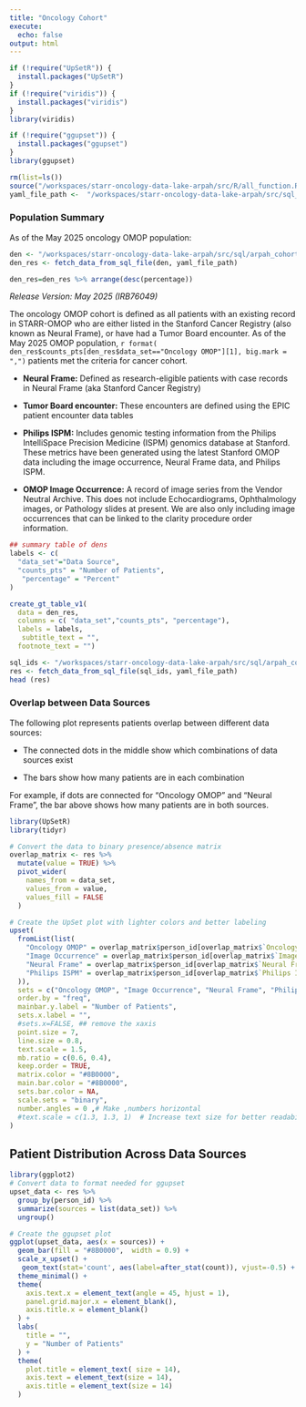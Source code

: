 ```yaml
---
title: "Oncology Cohort"
execute:
  echo: false
output: html
---
```


```r
if (!require("UpSetR")) {
  install.packages("UpSetR")
}
if (!require("viridis")) {
  install.packages("viridis")
}
library(viridis)

if (!require("ggupset")) {
  install.packages("ggupset")
}
library(ggupset)
```




```r
rm(list=ls())
source("/workspaces/starr-oncology-data-lake-arpah/src/R/all_function.R", encoding = "UTF-8")
yaml_file_path <-  "/workspaces/starr-oncology-data-lake-arpah/src/sql_params.yml"

```

### **Population Summary**
As of the May 2025 oncology OMOP population:

```r
den <- "/workspaces/starr-oncology-data-lake-arpah/src/sql/arpah_cohort/arpah_denominators.sql"
den_res <- fetch_data_from_sql_file(den, yaml_file_path)

den_res=den_res %>% arrange(desc(percentage))
```


*Release Version: May 2025 (IRB76049)*

The oncology OMOP cohort is defined as all patients with an existing record in STARR-OMOP who are either listed in the Stanford Cancer Registry (also known as Neural Frame), or have had a Tumor Board encounter. As of the May 2025 OMOP population, `r format( den_res$counts_pts[den_res$data_set=="Oncology OMOP"][1], big.mark = ",")` patients met the criteria for cancer cohort.

  - **Neural Frame:** Defined as research-eligible patients with case records in Neural Frame (aka Stanford Cancer Registry)

  - **Tumor Board encounter:** These encounters are defined using the EPIC patient encounter data tables

  - **Philips ISPM:** Includes genomic testing information from the Philips IntelliSpace Precision Medicine (ISPM) genomics database at Stanford.
  These metrics have been generated using the latest Stanford OMOP data including the image occurrence,  Neural Frame data, and Philips ISPM.

  - **OMOP Image Occurrence:** A record of image series from the Vendor Neutral Archive. This does not include Echocardiograms, Ophthalmology images, or Pathology slides at present. We are also only including image occurrences that can be linked to the clarity procedure order information.

```r
## summary table of dens
labels <- c(
  "data_set"="Data Source",
  "counts_pts" = "Number of Patients",
   "percentage" = "Percent"
)

create_gt_table_v1(
  data = den_res, 
  columns = c( "data_set","counts_pts", "percentage"), 
  labels = labels, 
   subtitle_text = "",
  footnote_text = "")
```
```r
sql_ids <- "/workspaces/starr-oncology-data-lake-arpah/src/sql/arpah_cohort/arpah_overlap_metrics.sql"
res <- fetch_data_from_sql_file(sql_ids, yaml_file_path)
head (res)
```


### Overlap between Data Sources

The following plot represents patients overlap between different data sources:

- The connected dots in the middle show which combinations of data sources exist

- The bars show how many patients are in each combination

For example, if dots are connected for "Oncology OMOP" and "Neural Frame", the bar above shows how many patients are in both sources.

```r

library(UpSetR)
library(tidyr)

# Convert the data to binary presence/absence matrix
overlap_matrix <- res %>%
  mutate(value = TRUE) %>%
  pivot_wider(
    names_from = data_set,
    values_from = value,
    values_fill = FALSE
  )

# Create the UpSet plot with lighter colors and better labeling
upset(
  fromList(list(
    "Oncology OMOP" = overlap_matrix$person_id[overlap_matrix$`Oncology OMOP`],
    "Image Occurrence" = overlap_matrix$person_id[overlap_matrix$`Image Occurrence`],
    "Neural Frame" = overlap_matrix$person_id[overlap_matrix$`Neural Frame`],
    "Philips ISPM" = overlap_matrix$person_id[overlap_matrix$`Philips ISPM`]
  )),
  sets = c("Oncology OMOP", "Image Occurrence", "Neural Frame", "Philips ISPM"),
  order.by = "freq",
  mainbar.y.label = "Number of Patients",
  sets.x.label = "",
  #sets.x=FALSE, ## remove the xaxis
  point.size = 7,
  line.size = 0.8,
  text.scale = 1.5,
  mb.ratio = c(0.6, 0.4),
  keep.order = TRUE,
  matrix.color = "#8B0000",  
  main.bar.color = "#8B0000",
  sets.bar.color = NA,
  scale.sets = "binary",
  number.angles = 0 ,# Make ,numbers horizontal
  #text.scale = c(1.3, 1.3, 1)  # Increase text size for better readability
)

```
## Patient Distribution Across Data Sources
```r
library(ggplot2)
# Convert data to format needed for ggupset
upset_data <- res %>%
  group_by(person_id) %>%
  summarize(sources = list(data_set)) %>%
  ungroup()

# Create the ggupset plot
ggplot(upset_data, aes(x = sources)) +
  geom_bar(fill = "#8B0000",  width = 0.9) +
  scale_x_upset() +
   geom_text(stat='count', aes(label=after_stat(count)), vjust=-0.5) +
  theme_minimal() +
  theme(
    axis.text.x = element_text(angle = 45, hjust = 1),
    panel.grid.major.x = element_blank(),
    axis.title.x = element_blank()
  ) +
  labs(
    title = "",
    y = "Number of Patients"
  ) +
  theme(
    plot.title = element_text( size = 14),
    axis.text = element_text(size = 14),
    axis.title = element_text(size = 14)
  )
```





